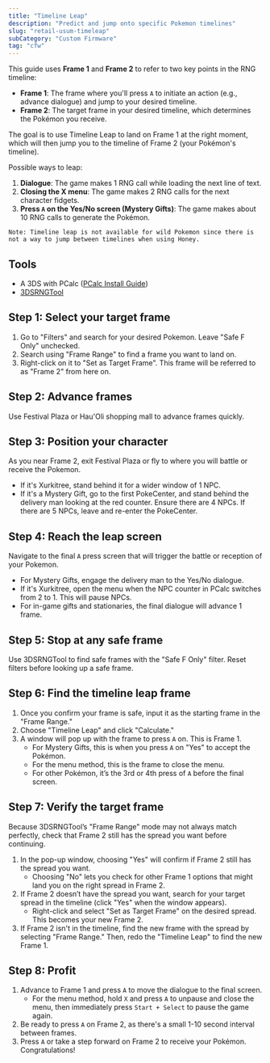 ```yaml
---
title: "Timeline Leap"
description: "Predict and jump onto specific Pokemon timelines"
slug: "retail-usum-timeleap"
subCategory: "Custom Firmware"
tag: "cfw"
---
```


This guide uses **Frame 1** and **Frame 2** to refer to two key points in the RNG timeline:

- **Frame 1**: The frame where you'll press `A` to initiate an action (e.g., advance dialogue) and jump to your desired timeline.
- **Frame 2**: The target frame in your desired timeline, which determines the Pokémon you receive.

The goal is to use Timeline Leap to land on Frame 1 at the right moment, which will then jump you to the timeline of Frame 2 (your Pokémon's timeline).

Possible ways to leap:

1. **Dialogue**: The game makes 1 RNG call while loading the next line of text.
2. **Closing the X menu**: The game makes 2 RNG calls for the next character fidgets.
3. **Press `A` on the Yes/No screen (Mystery Gifts)**: The game makes about 10 RNG calls to generate the Pokémon.

```
Note: Timeline leap is not available for wild Pokemon since there is not a way to jump between timelines when using Honey.
```

## Tools

- A 3DS with PCalc ([PCalc Install Guide](https://www.pokemonrng.com/misc-3ds-installing-pcalc))
- [3DSRNGTool](https://github.com/wwwwwwzx/3DSRNGTool/releases)

## Step 1: Select your target frame

1. Go to "Filters" and search for your desired Pokemon. Leave "Safe F Only" unchecked.
2. Search using "Frame Range" to find a frame you want to land on.
3. Right-click on it to "Set as Target Frame". This frame will be referred to as "Frame 2" from here on.

## Step 2: Advance frames

Use Festival Plaza or Hau'Oli shopping mall to advance frames quickly.

## Step 3: Position your character

As you near Frame 2, exit Festival Plaza or fly to where you will battle or receive the Pokemon.

- If it's Xurkitree, stand behind it for a wider window of 1 NPC.
- If it's a Mystery Gift, go to the first PokeCenter, and stand behind the delivery man looking at the red counter. Ensure there are 4 NPCs. If there are 5 NPCs, leave and re-enter the PokeCenter.

## Step 4: Reach the leap screen

Navigate to the final `A` press screen that will trigger the battle or reception of your Pokemon.

- For Mystery Gifts, engage the delivery man to the Yes/No dialogue.
- If it's Xurkitree, open the menu when the NPC counter in PCalc switches from 2 to 1. This will pause NPCs.
- For in-game gifts and stationaries, the final dialogue will advance 1 frame.

## Step 5: Stop at any safe frame

Use 3DSRNGTool to find safe frames with the "Safe F Only" filter. Reset filters before looking up a safe frame.

## Step 6: Find the timeline leap frame

1. Once you confirm your frame is safe, input it as the starting frame in the "Frame Range."
2. Choose "Timeline Leap" and click "Calculate."
3. A window will pop up with the frame to press `A` on. This is Frame 1.
   - For Mystery Gifts, this is when you press `A` on "Yes" to accept the Pokémon.
   - For the menu method, this is the frame to close the menu.
   - For other Pokémon, it’s the 3rd or 4th press of `A` before the final screen.

## Step 7: Verify the target frame

Because 3DSRNGTool’s "Frame Range" mode may not always match perfectly, check that Frame 2 still has the spread you want before continuing.

1. In the pop-up window, choosing "Yes" will confirm if Frame 2 still has the spread you want.
   - Choosing "No" lets you check for other Frame 1 options that might land you on the right spread in Frame 2.
2. If Frame 2 doesn’t have the spread you want, search for your target spread in the timeline (click "Yes" when the window appears).
   - Right-click and select "Set as Target Frame" on the desired spread. This becomes your new Frame 2.
3. If Frame 2 isn't in the timeline, find the new frame with the spread by selecting "Frame Range." Then, redo the "Timeline Leap" to find the new Frame 1.

## Step 8: Profit

1. Advance to Frame 1 and press `A` to move the dialogue to the final screen.
   - For the menu method, hold `X` and press `A` to unpause and close the menu, then immediately press `Start + Select` to pause the game again.
2. Be ready to press `A` on Frame 2, as there's a small 1-10 second interval between frames.
3. Press `A` or take a step forward on Frame 2 to receive your Pokémon. Congratulations!

